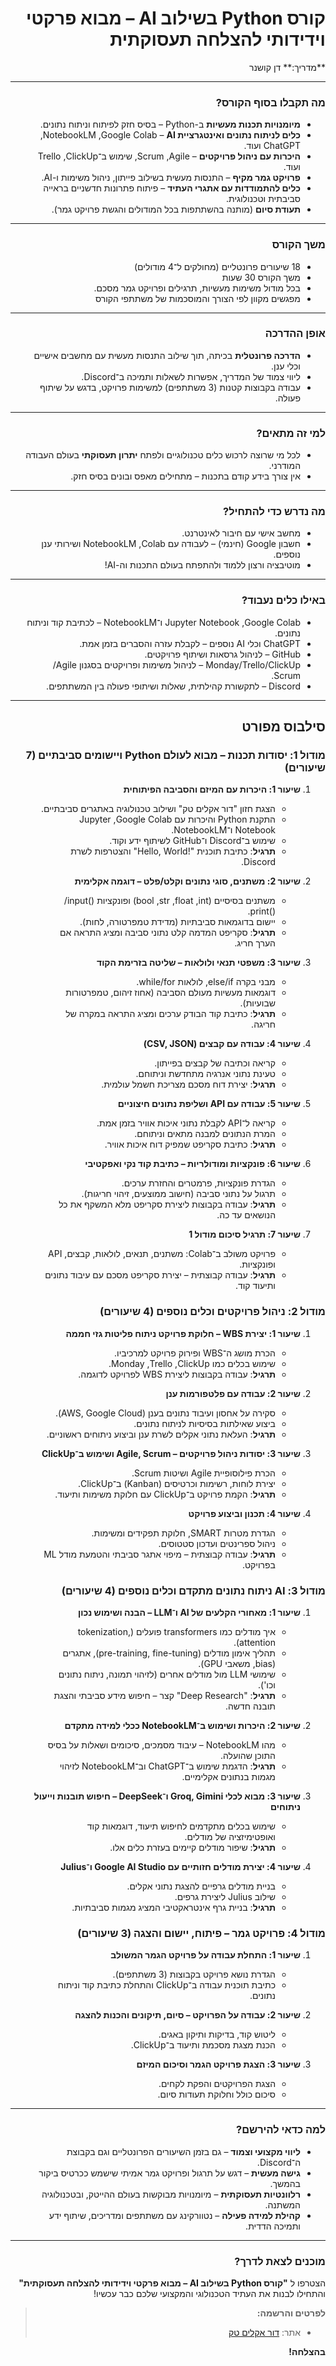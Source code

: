 <div dir="rtl">

# קורס Python בשילוב AI – מבוא פרקטי וידידותי להצלחה תעסוקתית

<div className="instructor">
  **מדריך:** דן קושנר
</div>

---

### מה תקבלו בסוף הקורס?

- **מיומנויות תכנות מעשיות** ב-Python – בסיס חזק לפיתוח וניתוח נתונים.
- **כלים לניתוח נתונים ואינטגרציית AI** – <span dir="ltr">‏<span >Google Colab</span>‏</span>, <span dir="ltr">‏<span>NotebookLM</span>‏</span>, <span dir="ltr">‏<span>ChatGPT</span>‏</span> ועוד.
- **היכרות עם ניהול פרויקטים** – <span dir="ltr">‏<span>Agile</span>‏</span>, <span dir="ltr">‏<span>Scrum</span>‏</span>, שימוש ב־<span dir="ltr">‏<span>ClickUp</span>‏</span>, <span dir="ltr">‏<span>Trello</span>‏</span> ועוד.
- **פרויקט גמר מקיף** – התנסות מעשית בשילוב פייתון, ניהול משימות ו-AI.
- **כלים להתמודדות עם אתגרי העתיד** – פיתוח פתרונות חדשניים בראייה סביבתית וטכנולוגית.
- **תעודת סיום** (מותנה בהשתתפות בכל המודולים והגשת פרויקט גמר).

---

### משך הקורס

- 18 שיעורים פרונטליים (מחולקים ל־4 מודולים)
- משך הקורס 30 שעות
- בכל מודול משימות מעשיות, תרגילים ופרויקט גמר מסכם.
- מפגשים מקוון לפי הצורך והמוסכמות של משתתפי הקורס

---

### אופן ההדרכה

- **הדרכה פרונטלית** בכיתה, תוך שילוב התנסות מעשית עם מחשבים אישיים וכלי ענן.
- ליווי צמוד של המדריך, אפשרות לשאלות ותמיכה ב־<span dir="ltr">‏<span>Discord</span>‏</span>.
- עבודה בקבוצות קטנות (3 משתתפים) למשימות פרויקט, בדגש על שיתוף פעולה.

---

### למי זה מתאים?

- לכל מי שרוצה לרכוש כלים טכנולוגיים ולפתח **יתרון תעסוקתי** בעולם העבודה המודרני.
- אין צורך בידע קודם בתכנות – מתחילים מאפס ובונים בסיס חזק.

---

### מה נדרש כדי להתחיל?

- מחשב אישי עם חיבור לאינטרנט.
- חשבון <span dir="ltr">‏<span>Google</span>‏</span> (חינמי) – לעבודה עם <span dir="ltr">‏<span>Colab</span>‏</span>, <span dir="ltr">‏<span>NotebookLM</span>‏</span> ושירותי ענן נוספים.
- מוטיבציה ורצון ללמוד ולהתפתח בעולם התכנות וה-AI!

---

### באילו כלים נעבוד?

- <span dir="ltr">‏<span>Google Colab</span>‏</span>, <span dir="ltr">‏<span>Jupyter Notebook</span>‏</span> ו־<span dir="ltr">‏<span>NotebookLM</span>‏</span> – לכתיבת קוד וניתוח נתונים.
- <span dir="ltr">‏<span>ChatGPT</span>‏</span> וכלי AI נוספים – לקבלת עזרה והסברים בזמן אמת.
- <span dir="ltr">‏<span>GitHub</span>‏</span> – לניהול גרסאות ושיתוף פרויקטים.
- <span dir="ltr">‏<span>ClickUp</span>‏</span>/<span dir="ltr">‏<span>Trello</span>‏</span>/<span dir="ltr">‏<span>Monday</span>‏</span> – לניהול משימות ופרויקטים בסגנון <span dir="ltr">‏<span>Agile</span>‏</span>/<span dir="ltr">‏<span>Scrum</span>‏</span>.
- <span dir="ltr">‏<span>Discord</span>‏</span> – לתקשורת קהילתית, שאלות ושיתופי פעולה בין המשתתפים.

---

<h2>סילבוס מפורט</h2>

<h3>מודול 1: יסודות תכנות – מבוא לעולם Python ויישומים סביבתיים (7 שיעורים)</h3>

1.  **שיעור 1: היכרות עם המיזם והסביבה הפיתוחית**
    - הצגת חזון "דור אקלים טק" ושילוב טכנולוגיה באתגרים סביבתיים.
    - התקנת <span dir="ltr">‏<span>Python</span>‏</span> והיכרות עם <span dir="ltr">‏<span>Google Colab</span>‏</span>, <span dir="ltr">‏<span>Jupyter Notebook</span>‏</span> ו־<span dir="ltr">‏<span>NotebookLM</span>‏</span>.
    - שימוש ב־<span dir="ltr">‏<span>Discord</span>‏</span> ו־<span dir="ltr">‏<span>GitHub</span>‏</span> לשיתוף ידע וקוד.
    - **תרגיל**: כתיבת תוכנית "<span dir="ltr">‏<span>Hello, World!</span>‏</span>" והצטרפות לשרת <span dir="ltr">‏<span>Discord</span>‏</span>.

2.  **שיעור 2: משתנים, סוגי נתונים וקלט/פלט – דוגמה אקלימית**
    - משתנים בסיסיים (<span dir="ltr">‏<span>int</span>‏</span>, <span dir="ltr">‏<span>float</span>‏</span>, <span dir="ltr">‏<span>str</span>‏</span>, <span dir="ltr">‏<span>bool</span>‏</span>) ופונקציות <span dir="ltr">‏<span>input()</span>‏</span>/<span dir="ltr">‏<span>print()</span>‏</span>.
    - יישום בדוגמאות סביבתיות (מדידת טמפרטורה, לחות).
    - **תרגיל**: סקריפט המדמה קלט נתוני סביבה ומציג התראה אם הערך חריג.

3.  **שיעור 3: משפטי תנאי ולולאות – שליטה בזרימת הקוד**
    - מבני בקרה <span dir="ltr">‏<span>if</span>‏</span>/<span dir="ltr">‏<span>else</span>‏</span>, לולאות <span dir="ltr">‏<span>for</span>‏</span>/<span dir="ltr">‏<span>while</span>‏</span>.
    - דוגמאות מעשיות מעולם הסביבה (אחוז זיהום, טמפרטורות שבועיות).
    - **תרגיל**: כתיבת קוד הבודק ערכים ומציג התראה במקרה של חריגה.

4.  **שיעור 4: עבודה עם קבצים (<span>CSV</span>, <span>JSON</span>)**
    - קריאה וכתיבה של קבצים בפייתון.
    - טעינת נתוני אנרגיה מתחדשת וניתוחם.
    - **תרגיל**: יצירת דוח מסכם מצריכת חשמל עולמית.

5.  **שיעור 5: עבודה עם <span>API</span> ושליפת נתונים חיצוניים**
    - קריאה ל־<span>API</span> לקבלת נתוני איכות אוויר בזמן אמת.
    - המרת הנתונים למבנה מתאים וניתוחם.
    - **תרגיל**: כתיבת סקריפט שמפיק דוח איכות אוויר.

6.  **שיעור 6: פונקציות ומודולריות – כתיבת קוד נקי ואפקטיבי**
    - הגדרת פונקציות, פרמטרים והחזרת ערכים.
    - תרגול על נתוני סביבה (חישוב ממוצעים, זיהוי חריגות).
    - **תרגיל**: עבודה בקבוצות ליצירת סקריפט מלא המשקף את כל הנושאים עד כה.

7.  **שיעור 7: תרגיל סיכום מודול 1**
    - פרויקט משולב ב־<span dir="ltr">‏<span>Colab</span>‏</span>: משתנים, תנאים, לולאות, קבצים, <span>API</span> ופונקציות.
    - **תרגיל**: עבודה קבוצתית – יצירת סקריפט מסכם עם עיבוד נתונים ותיעוד קוד.

<h3>מודול 2: ניהול פרויקטים וכלים נוספים (4 שיעורים)</h3>

1.  **שיעור 1: יצירת <span>WBS</span> – חלוקת פרויקט ניתוח פליטות גזי חממה**
    - הכרת מושג ה־<span>WBS</span> ופירוק פרויקט למרכיביו.
    - שימוש בכלים כמו <span dir="ltr">‏<span>ClickUp</span>‏</span>, <span dir="ltr">‏<span>Trello</span>‏</span>, <span dir="ltr">‏<span>Monday</span>‏</span>.
    - **תרגיל**: עבודה בקבוצות ליצירת <span>WBS</span> לפרויקט לדוגמה.

2.  **שיעור 2: עבודה עם פלטפורמות ענן**
    - סקירה על אחסון ועיבוד נתונים בענן (<span>AWS</span>, <span>Google Cloud</span>).
    - ביצוע שאילתות בסיסיות לניתוח נתונים.
    - **תרגיל**: העלאת נתוני אקלים לשרת ענן וביצוע ניתוחים ראשוניים.

3.  **שיעור 3: יסודות ניהול פרויקטים – <span>Agile</span>, <span>Scrum</span> ושימוש ב־<span dir="ltr">‏<span>ClickUp</span>‏</span>**
    - הכרת פילוסופיית <span>Agile</span> ושיטות <span>Scrum</span>.
    - יצירת לוחות, רשימות וכרטיסים (<span>Kanban</span>) ב־<span dir="ltr">‏<span>ClickUp</span>‏</span>.
    - **תרגיל**: הקמת פרויקט ב־<span dir="ltr">‏<span>ClickUp</span>‏</span> עם חלוקת משימות ותיעוד.

4.  **שיעור 4: תכנון וביצוע פרויקט**
    - הגדרת מטרות <span>SMART</span>, חלוקת תפקידים ומשימות.
    - ניהול ספרינטים ועדכון סטטוסים.
    - **תרגיל**: עבודה קבוצתית – מיפוי אתגר סביבתי והטמעת מודל <span>ML</span> בפרויקט.

<h3>מודול 3: <span>AI</span> ניתוח נתונים מתקדם וכלים נוספים (4 שיעורים)</h3>

1.  **שיעור 1: מאחורי הקלעים של <span>AI</span> ו־<span>LLM</span> – הבנה ושימוש נכון**
    - איך מודלים כמו <span>transformers</span> פועלים (<span>tokenization</span>, <span>attention</span>).
    - תהליך אימון מודלים (<span>pre-training</span>, <span>fine-tuning</span>), אתגרים (<span>bias</span>, משאבי <span>GPU</span>).
    - שימושי <span>LLM</span> מול מודלים אחרים (לזיהוי תמונה, ניתוח נתונים וכו').
    - **תרגיל**: "<span>Deep Research</span>" קצר – חיפוש מידע סביבתי והצגת תובנה חדשה.

2.  **שיעור 2: היכרות ושימוש ב־<span>NotebookLM</span> ככלי למידה מתקדם**
    - מהו <span>NotebookLM</span> – עיבוד מסמכים, סיכומים ושאלות על בסיס התוכן שהועלה.
    - **תרגיל**: הדגמת שימוש ב־<span>ChatGPT</span> וב־<span>NotebookLM</span> לזיהוי מגמות בנתונים אקלימיים.

3.  **שיעור 3: מבוא לכלי <span>Groq</span>, <span>Gimini</span> ו־<span>DeepSeek</span> – חיפוש תובנות וייעול ניתוחים**
    - שימוש בכלים מתקדמים לחיפוש תיעוד, דוגמאות קוד ואופטימיזציה של מודלים.
    - **תרגיל**: שיפור מודלים קיימים בעזרת כלים אלו.

4.  **שיעור 4: יצירת מודלים חזותיים עם <span>Google AI Studio</span> ו־<span>Julius</span>**
    - בניית מודלים גרפיים להצגת נתוני אקלים.
    - שילוב <span>Julius</span> ליצירת גרפים.
    - **תרגיל**: בניית גרף אינטראקטיבי המציג מגמות סביבתיות.

<h3>מודול 4: פרויקט גמר – פיתוח, יישום והצגה (3 שיעורים)</h3>

1.  **שיעור 1: התחלת עבודה על פרויקט הגמר המשולב**
    - הגדרת נושא פרויקט בקבוצות (3 משתתפים).
    - כתיבת תוכנית עבודה ב־<span dir="ltr">‏<span>ClickUp</span>‏</span> והתחלת כתיבת קוד וניתוח נתונים.

2.  **שיעור 2: עבודה על הפרויקט – סיום, תיקונים והכנות להצגה**
    - ליטוש קוד, בדיקות ותיקון באגים.
    - הכנת מצגת מסכמת ותיעוד ב־<span dir="ltr">‏<span>ClickUp</span>‏</span>.

3.  **שיעור 3: הצגת פרויקט הגמר וסיכום המיזם**
    - הצגת הפרויקטים והפקת לקחים.
    - סיכום כולל וחלוקת תעודות סיום.

---

### למה כדאי להירשם?

-   **ליווי מקצועי וצמוד** – גם בזמן השיעורים הפרונטליים וגם בקבוצת ה־<span dir="ltr">‏<span>Discord</span>‏</span>.
-   **גישה מעשית** – דגש על תרגול ופרויקט גמר אמיתי שישמש ככרטיס ביקור בהמשך.
-   **רלוונטיות תעסוקתית** – מיומנויות מבוקשות בעולם ההייטק, ובטכנולוגיה המשתנה.
-   **קהילת למידה פעילה** – נטוורקינג עם משתתפים ומדריכים, שיתוף ידע ותמיכה הדדית.

---

### מוכנים לצאת לדרך?

הצטרפו ל
**"קורס Python בשילוב AI – מבוא פרקטי וידידותי להצלחה תעסוקתית"**
והתחילו לבנות את העתיד הטכנולוגי והמקצועי שלכם כבר עכשיו!

> **לפרטים והרשמה:**
> - אתר: [דור אקלים טק](https://doraclimtech.com/contact)

**בהצלחה!**

</div>